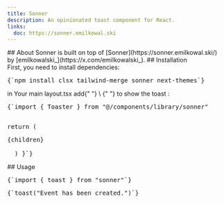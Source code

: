 ```yaml
---
title: Sonner
description: An opinionated toast component for React.
links:
  doc: https://sonner.emilkowal.ski
---
```


<ComponentPreview name="sonner-demo" />
## About
<MdxBadge>Sonner</MdxBadge> is built on top of
[Sonner](https://sonner.emilkowal.ski/) by
[emilkowalski_](https://x.com/emilkowalski_). ## Installation
<div className="not-prose px-4 md:px-0">
  <Step>
    <StepItem title="Install Dependencies">
      First, you need to install dependencies:
      <Pre>{`npm install clsx tailwind-merge sonner next-themes`}</Pre>
    </StepItem>
    <StepItem title="Create utils.ts">
      <ComponentUtilsText />
      <ComponentUtils />
    </StepItem>
    <StepItem title="Create Sonner Component">
      <ComponentSource name="sonner-demo" />
    </StepItem>
    <StepItem title="edit layout.tsx for Toaster component">
      in Your main <MdxBadge>layout.tsx</MdxBadge> add{" "}
      <MdxBadge>
        \<Toaster />
      </MdxBadge>{" "}
      to show the toast :
      <Pre
        highlightLines={[8]}
      >{`import { Toaster } from "@/components/library/sonner"
 
  return (
    <html lang="en">
      <body>
        <main>{children}</main>
        <Toaster />
      </body>
    </html>
   )
}`}</Pre>
    </StepItem>
  </Step>
</div>
## Usage
<div className="not-prose space-y-6">
  <Pre>{`import { toast } from "sonner"`}</Pre>
  <Pre>{`toast("Event has been created.")`}</Pre>
</div>

